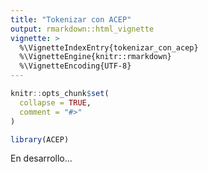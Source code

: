 ```yaml
---
title: "Tokenizar con ACEP"
output: rmarkdown::html_vignette
vignette: >
  %\VignetteIndexEntry{tokenizar_con_acep}
  %\VignetteEngine{knitr::rmarkdown}
  %\VignetteEncoding{UTF-8}
---
```


```r
knitr::opts_chunk$set(
  collapse = TRUE,
  comment = "#>"
)
```

```r
library(ACEP)
```

En desarrollo...
